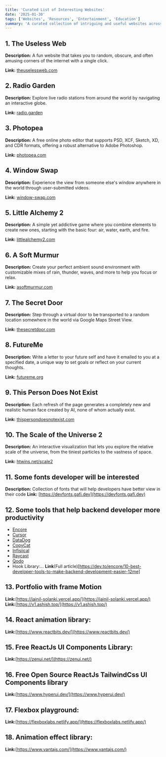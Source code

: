 ```yaml
---
title: 'Curated List of Interesting Websites'
date: '2025-01-30'
tags: ['Websites', 'Resources', 'Entertainment', 'Education']
summary: 'A curated collection of intriguing and useful websites across various categories.'
---
```


## 1. The Useless Web

**Description:** A fun website that takes you to random, obscure, and often amusing corners of the internet with a single click.

**Link:** [theuselessweb.com](https://theuselessweb.com)

## 2. Radio Garden

**Description:** Explore live radio stations from around the world by navigating an interactive globe.

**Link:** [radio.garden](https://radio.garden)

## 3. Photopea

**Description:** A free online photo editor that supports PSD, XCF, Sketch, XD, and CDR formats, offering a robust alternative to Adobe Photoshop.

**Link:** [photopea.com](https://www.photopea.com)

## 4. Window Swap

**Description:** Experience the view from someone else's window anywhere in the world through user-submitted videos.

**Link:** [window-swap.com](https://www.window-swap.com)

## 5. Little Alchemy 2

**Description:** A simple yet addictive game where you combine elements to create new ones, starting with the basic four: air, water, earth, and fire.

**Link:** [littlealchemy2.com](https://littlealchemy2.com)

## 6. A Soft Murmur

**Description:** Create your perfect ambient sound environment with customizable mixes of rain, thunder, waves, and more to help you focus or relax.

**Link:** [asoftmurmur.com](https://asoftmurmur.com)

## 7. The Secret Door

**Description:** Step through a virtual door to be transported to a random location somewhere in the world via Google Maps Street View.

**Link:** [thesecretdoor.com](http://www.stumbleupon.com/su/2XKQbR/www.safestyle-windows.co.uk/the-secret-door/)

## 8. FutureMe

**Description:** Write a letter to your future self and have it emailed to you at a specified date, a unique way to set goals or reflect on your current thoughts.

**Link:** [futureme.org](https://www.futureme.org)

## 9. This Person Does Not Exist

**Description:** Each refresh of the page generates a completely new and realistic human face created by AI, none of whom actually exist.

**Link:** [thispersondoesnotexist.com](https://thispersondoesnotexist.com)

## 10. The Scale of the Universe 2

**Description:** An interactive visualization that lets you explore the relative scale of the universe, from the tiniest particles to the vastness of space.

**Link:** [htwins.net/scale2](https://htwins.net/scale2)

## 11. Some fonts developer will be interested

**Description:** Collection of fonts that will help developers have better view in their code
**Link:** [https://devfonts.gafi.dev](https://devfonts.gafi.dev)

## 12. Some tools that help backend developer more productivity

- [Encore](https://encore.dev/)
- [Cursor](https://www.cursor.com/)
- [DataDog](https://github.com/DataDog/datadog-agent)
- [CopyCat](https://github.com/supabase-community/copycat)
- [Infisiical](https://github.com/Infisical/infisical)
- [Raycast](https://github.com/raycast)
- [Qodo](https://github.com/Codium-ai)
- Hook Library:...
  **Link**(Full article)[https://dev.to/encore/10-best-developer-tools-to-make-backend-development-easier-12me]

## 13. Portfolio with frame Motion

**Link:**[https://jainil-solanki.vercel.app/](https://jainil-solanki.vercel.app/)
**Link:**[https://v1.ashish.top/](https://v1.ashish.top/)

## 14. React animation library:

**Link:**[https://www.reactbits.dev/](https://www.reactbits.dev/)

## 15. Free ReactJs UI Components Library:

**Link:**[https://zenui.net/](https://zenui.net/)

## 16. Free Open Source ReactJs TailwindCss UI Components library

**Link:**[https://www.hyperui.dev/](https://www.hyperui.dev/)

## 17. Flexbox playground:

**Link:**[https://flexboxlabs.netlify.app/](https://flexboxlabs.netlify.app/)

## 18. Animation effect library:

**Link:**[https://www.vantajs.com/](https://www.vantajs.com/)
